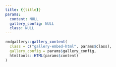 ```yaml
---
title: {{title}}
params:
  content: NULL
  gallery_config: NULL
  class: NULL
---
```


```r
rmdgallery::gallery_content(
  class = c("gallery-embed-html", params$class),
  gallery_config = params$gallery_config,
  htmltools::HTML(params$content)
)
```
